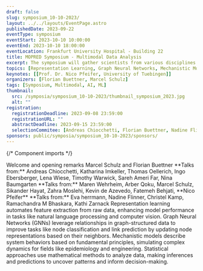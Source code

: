 ```yaml
---
draft: false
slug: symposium_10-10-2023/
layout: ../../layouts/EventPage.astro
publishedDate: 2023-09-22
eventType: symposium
eventStart: 2023-10-10 10:00:00
eventEnd: 2023-10-10 18:00:00
eventLocation: Frankfurt University Hospital - Building 22
title: MOPRED Symposium - Multimodal Data Analysis
excerpt: The symposium will gather scientists from various disciplines in the Rhein-Main area to explore advanced methods for integrating multi-modal data in predictive medicine, featuring lectures, a poster session, and a keynote by Prof. Dr. Nico Pfeifer from the University of Tübingen.
topics: [Representation Learning, Graph Neural Networks, Mechanistic Models, Statistical Approaches]
keynotes: [[Prof. Dr. Nico Pfeifer, University of Tuebingen]]
organizers: [Florian Buettner, Marcel Schulz]
tags: [Symposium, Multimodal, AI, ML]
thumbnail:
  src: /symposia/symposium_10-10-2023/thumbnail_symposium_2023.jpg
  alt: ""
registration:
  registrationDeadline: 2023-09-08 23:59:00
  registrationURL: ""
  abstractDeadline: 2023-09-15 23:59:00
  selectionCommitee: [Andreas Chiocchetti, Florian Buettner, Nadine Flinner, Katharina Imkeller, Marcel Schulz]
sponsors: public/symposia/symposium_10-10-2023/sponsors/
---
```


{/* Component imports */}

<EventHero 
  title={frontmatter.title} 
  tags={frontmatter.tags} 
  excerpt={frontmatter.excerpt} 
  heroImgSrc={frontmatter.thumbnail.src} 
  eventStart={frontmatter.eventStart}
  eventEnd={frontmatter.eventEnd}
  location={frontmatter.eventLocation}
  organizers={frontmatter.organizers}
/>

<EventProgram title="Program" subtitle="Preliminary Overview" agendaFile="/symposia/symposium_10-10-2023/MOPRED_Symposium_Agenda.pdf">
  <EventProgramPoint title="Welcome" timeframe="10:00">
    Welcome and opening remarks Marcel Schulz and Florian Buettner
  </EventProgramPoint>
  <EventProgramHeading title="Pathways and Gene Functions" />
  <EventProgramPoint timeframe="10:10" title="Scientific Talks">
    **Talks from:** Andreas Chiocchetti, Katharina Imkeller, Thomas Oellerich, Ingo Ebersberger, Lena Wiese, Timothy Warwick, Sareh Ameri Far, Nina Baumgarten
  </EventProgramPoint>
  <EventProgramPoint timeframe="11:55" title="Group Photo" />
  <EventProgramPoint timeframe="12:05" title="Lunch Break" />
  <EventProgramHeading title="ML Methods for Mulit-modal Integration" />
  <EventProgramPoint timeframe="13:00" title="Scientific Talks">
    **Talks from:** Maren Wehrheim, Arber Qoku, Marcel Schulz, Sikander Hayat, Zahra Moslehi, Kevin de Azevedo, Fatemeh Behjati, **Nico Pfeifer**
  </EventProgramPoint>
  <EventProgramPoint timeframe="15:00" title="Poster Session and Coffee" />
  <EventProgramHeading title="Applications in Disease" />
  <EventProgramPoint timeframe="16:30" title="Scientific Talks">
    **Talks from:** Eva herrmann, Nadine Flinner, Christel Kamp, Ramachandra M Bhaskara, Kathi Zarnack
  </EventProgramPoint>
  <EventProgramPoint timeframe="17:30" title="End" />
</EventProgram>

<KeynoteCollection title="Keynote Speakers" subtitle="Exciting Insides">
  <Keynote cardImgSrc="/symposia/symposium_10-10-2023/keynote_nico_pfeifer.jpg" name={frontmatter.keynotes[0][0]} institution={frontmatter.keynotes[0][1]} />
</KeynoteCollection>

<EventTopicCollection title="Topics" subtitle="Relevant Key Concepts">
  <Topic icon="iconoir:learning" topic="Representation Learning">
    Representation learning automates feature extraction from raw data, enhancing model performance in tasks like natural language processing and computer vision.
  </Topic>
  <Topic icon="ph:graph" topic="Graph Neural Networks">
    Graph Neural Networks (GNNs) leverage relationships in graph-structured data to improve tasks like node classification and link prediction by updating node representations based on their neighbors.
  </Topic>
  <Topic icon="fa:gears" topic="Mechanistic Models">
    Mechanistic models describe system behaviors based on fundamental principles, simulating complex dynamics for fields like epidemiology and engineering.
  </Topic>
  <Topic icon="foundation:graph-bar" topic="Statistical Approaches">
    Statistical approaches use mathematical methods to analyze data, making inferences and predictions to uncover patterns and inform decision-making.
  </Topic>
</EventTopicCollection>

<Registration 
  regUntil={frontmatter.registration.registrationDeadline} 
  regUrl={frontmatter.registration.registrationURL}
  notifUntil={frontmatter.registration.abstractDeadline} 
  commitee={frontmatter.registration.selectionCommitee}
  sponsors={frontmatter.sponsors}
/>